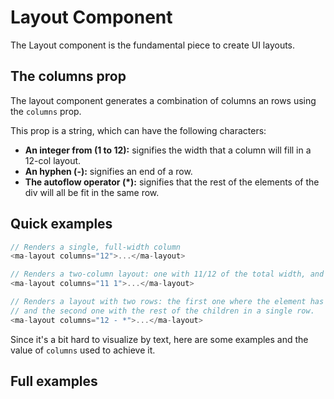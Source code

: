
# Layout Component

The Layout component is the fundamental piece to create UI layouts.

## The columns prop

The layout component generates a combination of columns an rows using the `columns` prop.

This prop is a string, which can have the following characters:

- **An integer from (1 to 12):** signifies the width that a column will fill in a 12-col layout.
- **An hyphen (-):** signifies an end of a row.
- **The autoflow operator (\*):** signifies that the rest of the elements of the div will all be fit in the same row.

## Quick examples

```js
// Renders a single, full-width column
<ma-layout columns="12">...</ma-layout>

// Renders a two-column layout: one with 11/12 of the total width, and the other with the remaining 1/12.
<ma-layout columns="11 1">...</ma-layout>

// Renders a layout with two rows: the first one where the element has full width,
// and the second one with the rest of the children in a single row.
<ma-layout columns="12 - *">...</ma-layout>
```

Since it's a bit hard to visualize by text, here are some examples and the value of `columns` used to achieve it.

## Full examples

<Story id="layout-layout-examples--example-1" />
<Story id="layout-layout-examples--example-2" />
<Story id="layout-layout-examples--example-3" />
<Story id="layout-layout-examples--example-4" />
<Story id="layout-layout-examples--example-5" />
<Story id="layout-layout-examples--example-6" />
<Story id="layout-layout-examples--example-7" />
<Story id="layout-layout-examples--example-8" />
<Story id="layout-layout-examples--example-9" />
<Story id="layout-layout-examples--example-10" />
<Story id="layout-layout-examples--example-11" />
<Story id="layout-layout-examples--example-12" />
<Story id="layout-layout-examples--example-13" />
<Story id="layout-layout-examples--example-14" />
<Story id="layout-layout-examples--example-15" />
